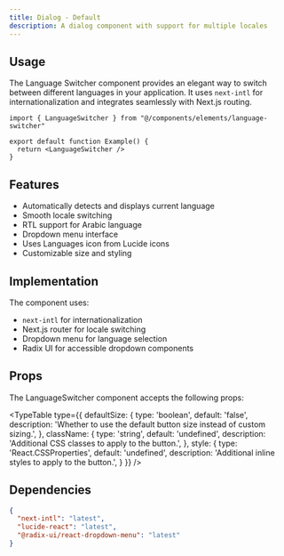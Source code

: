 ```yaml
---
title: Dialog - Default
description: A dialog component with support for multiple locales
---
```


<ComponentPreview 
  name="dialog-demo"     
  classNameComponentContainer='min-h-[350px]' 
/>

## Usage

The Language Switcher component provides an elegant way to switch between different languages in your application. It uses `next-intl` for internationalization and integrates seamlessly with Next.js routing.

```tsx
import { LanguageSwitcher } from "@/components/elements/language-switcher"

export default function Example() {
  return <LanguageSwitcher />
}
```

## Features

- Automatically detects and displays current language
- Smooth locale switching
- RTL support for Arabic language
- Dropdown menu interface
- Uses Languages icon from Lucide icons
- Customizable size and styling

## Implementation

The component uses:
- `next-intl` for internationalization
- Next.js router for locale switching
- Dropdown menu for language selection
- Radix UI for accessible dropdown components

## Props

The LanguageSwitcher component accepts the following props:

<TypeTable type={{
  defaultSize: {
    type: 'boolean',
    default: 'false',
    description: 'Whether to use the default button size instead of custom sizing.',
  },
  className: {
    type: 'string',
    default: 'undefined',
    description: 'Additional CSS classes to apply to the button.',
  },
  style: {
    type: 'React.CSSProperties',
    default: 'undefined',
    description: 'Additional inline styles to apply to the button.',
  }
}} />

## Dependencies

```json
{
  "next-intl": "latest",
  "lucide-react": "latest",
  "@radix-ui/react-dropdown-menu": "latest"
}
```